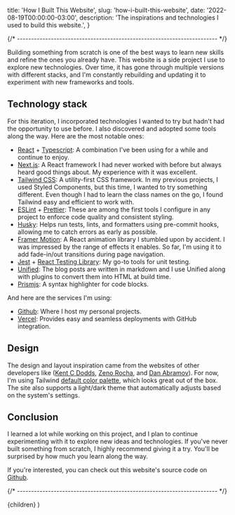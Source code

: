 
  title: 'How I Built This Website',
  slug: 'how-i-built-this-website',
  date: '2022-08-19T00:00:00-03:00',
  description:
    'The inspirations and technologies I used to build this website.',
}

{/* ----------------------------------------------------------------------- */}

Building something from scratch is one of the best ways to learn new skills and refine the ones you already have. This website is a side project I use to explore new technologies. Over time, it has gone through multiple versions with different stacks, and I'm constantly rebuilding and updating it to experiment with new frameworks and tools.

## Technology stack

For this iteration, I incorporated technologies I wanted to try but hadn't had the opportunity to use before. I also discovered and adopted some tools along the way. Here are the most notable ones:

- [React](https://reactjs.org/) + [Typescript](https://www.typescriptlang.org/): A combination I've been using for a while and continue to enjoy.
- [Next.js](https://nextjs.org/): A React framework I had never worked with before but always heard good things about. My experience with it was excellent.
- [Tailwind CSS](https://tailwindcss.com/): A utility-first CSS framework. In my previous projects, I used Styled Components, but this time, I wanted to try something different. Even though I had to learn the class names on the go, I found Tailwind easy and efficient to work with.
- [ESLint](https://eslint.org/) + [Prettier](https://prettier.io/): These are among the first tools I configure in any project to enforce code quality and consistent styling.
- [Husky](https://typicode.github.io/husky/#/): Helps run tests, lints, and formatters using pre-commit hooks, allowing me to catch errors as early as possible.
- [Framer Motion](https://www.framer.com/motion/): A React animation library I stumbled upon by accident. I was impressed by the range of effects it enables. So far, I'm using it to add fade-in/out transitions during page navigation.
- [Jest](https://jestjs.io/) + [React Testing Library](https://testing-library.com/docs/react-testing-library/intro/): My go-to tools for unit testing.
- [Unified](https://unifiedjs.com/): The blog posts are written in markdown and I use Unified along with plugins to convert them into HTML at build time.
- [Prismjs](https://prismjs.com/index.html): A syntax highlighter for code blocks.

And here are the services I'm using:

- [Github](https://github.com/): Where I host my personal projects.
- [Vercel](https://vercel.com/): Provides easy and seamless deployments with GitHub integration.

## Design

The design and layout inspiration came from the websites of other developers like ([Kent C Dodds](https://kentcdodds.com/), [Zeno Rocha](https://zenorocha.com/), and [Dan Abramov](https://overreacted.io/)). For now, I'm using Tailwind [default color palette](https://tailwindcss.com/docs/customizing-colors#arbitrary-values), which looks great out of the box. The site also supports a light/dark theme that automatically adjusts based on the system's settings.

## Conclusion

I learned a lot while working on this project, and I plan to continue experimenting with it to explore new ideas and technologies. If you've never built something from scratch, I highly recommend giving it a try. You'll be surprised by how much you learn along the way.

If you're interested, you can check out this website's source code on [Github](https://github.com/rbika/rbika.com).

{/* ----------------------------------------------------------------------- */}

  <ArticleLayout meta={meta}>{children}</ArticleLayout>
)

